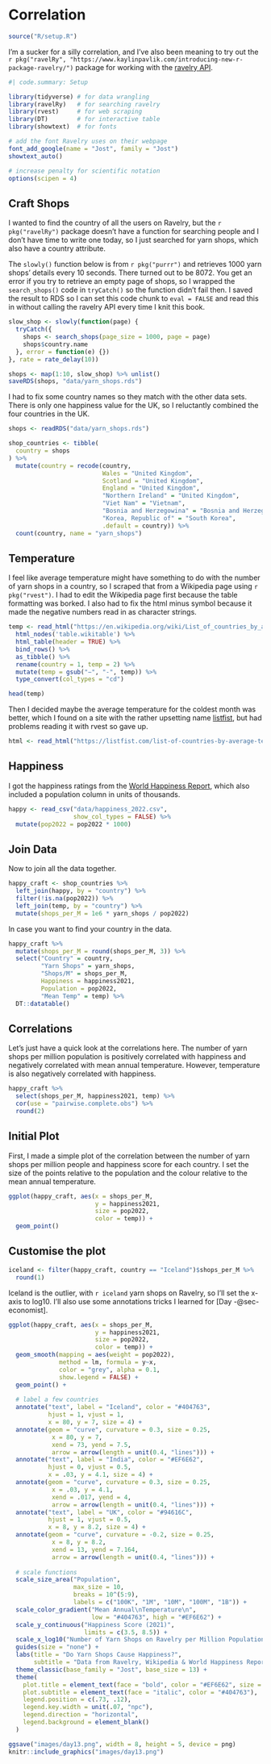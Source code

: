 # Correlation

```r
source("R/setup.R")
```

I'm a sucker for a silly correlation, and I've also been meaning to try out the `r pkg("ravelRy", "https://www.kaylinpavlik.com/introducing-new-r-package-ravelry/")` package for working with the [ravelry API](https://www.ravelry.com/groups/ravelry-api).

```r
#| code.summary: Setup

library(tidyverse) # for data wrangling
library(ravelRy)   # for searching ravelry 
library(rvest)     # for web scraping
library(DT)        # for interactive table
library(showtext)  # for fonts

# add the font Ravelry uses on their webpage
font_add_google(name = "Jost", family = "Jost")
showtext_auto()

# increase penalty for scientific notation
options(scipen = 4)
```

## Craft Shops

I wanted to find the country of all the users on Ravelry, but the `r pkg("ravelRy")` package doesn't have a function for searching people and I don't have time to write one today, so I just searched for yarn shops, which also have a country attribute.

The `slowly()` function below is from `r pkg("purrr")` and retrieves 1000 yarn shops' details every 10 seconds. There turned out to be 8072. You get an error if you try to retrieve an empty page of shops, so I wrapped the `search_shops()` code in `tryCatch()` so the function didn't fail then. I saved the result to RDS so I can set this code chunk to `eval = FALSE` and read this in without calling the ravelry API every time I knit this book.

```r
slow_shop <- slowly(function(page) { 
  tryCatch({
    shops <- search_shops(page_size = 1000, page = page) 
    shops$country.name
  }, error = function(e) {})
}, rate = rate_delay(10))

shops <- map(1:10, slow_shop) %>% unlist()
saveRDS(shops, "data/yarn_shops.rds")
```

I had to fix some country names so they match with the other data sets. There is only one happiness value for the UK, so I reluctantly combined the four countries in the UK.

```r
shops <- readRDS("data/yarn_shops.rds")

shop_countries <- tibble(
  country = shops
) %>%
  mutate(country = recode(country,
                          Wales = "United Kingdom", 
                          Scotland = "United Kingdom",
                          England = "United Kingdom",
                          "Northern Ireland" = "United Kingdom",
                          "Viet Nam" = "Vietnam",
                          "Bosnia and Herzegowina" = "Bosnia and Herzegovina",
                          "Korea, Republic of" = "South Korea",
                          .default = country)) %>%
  count(country, name = "yarn_shops")
```

## Temperature

I feel like average temperature might have something to do with the number of yarn shops in a country, so I scraped that from a Wikipedia page using `r pkg("rvest")`. I had to edit the Wikipedia page first because the table formatting was borked. I also had to fix the html minus symbol because it made the negative numbers read in as character strings.

```r
temp <- read_html("https://en.wikipedia.org/wiki/List_of_countries_by_average_yearly_temperature") %>%
  html_nodes('table.wikitable') %>%
  html_table(header = TRUE) %>%
  bind_rows() %>%
  as_tibble() %>%
  rename(country = 1, temp = 2) %>%
  mutate(temp = gsub("−", "-", temp)) %>%
  type_convert(col_types = "cd")

head(temp)
```

Then I decided maybe the average temperature for the coldest month was better, which I found on a site with the rather upsetting name [listfist](https://listfist.com/list-of-countries-by-average-temperature), but had problems reading it with rvest so gave up.

```r
html <- read_html("https://listfist.com/list-of-countries-by-average-temperature")
```



## Happiness

I got the happiness ratings from the [World Happiness Report](https://worldpopulationreview.com/country-rankings/happiest-countries-in-the-world), which also included a population column in units of thousands.

```r
happy <- read_csv("data/happiness_2022.csv",
                  show_col_types = FALSE) %>%
  mutate(pop2022 = pop2022 * 1000)
```


## Join Data

Now to join all the data together.

```r
happy_craft <- shop_countries %>%
  left_join(happy, by = "country") %>%
  filter(!is.na(pop2022)) %>%
  left_join(temp, by = "country") %>%
  mutate(shops_per_M = 1e6 * yarn_shops / pop2022)
```

In case you want to find your country in the data.

```r
happy_craft %>%
  mutate(shops_per_M = round(shops_per_M, 3)) %>%
  select("Country" = country, 
         "Yarn Shops" = yarn_shops, 
         "Shops/M" = shops_per_M,
         Happiness = happiness2021, 
         Population = pop2022, 
         "Mean Temp" = temp) %>%
  DT::datatable()
```

## Correlations

Let's just have a quick look at the correlations here. The number of yarn shops per million population is positively correlated with happiness and negatively correlated with mean annual temperature. However, temperature is also negatively correlated with happiness.

```r
happy_craft %>%
  select(shops_per_M, happiness2021, temp) %>%
  cor(use = "pairwise.complete.obs") %>%
  round(2)
```



## Initial Plot

First, I made a simple plot of the correlation between the number of yarn shops per million people and happiness score for each country. I set the size of the points relative to the population and the colour relative to the mean annual temperature.

```r
ggplot(happy_craft, aes(x = shops_per_M, 
                        y = happiness2021, 
                        size = pop2022,
                        color = temp)) +
  geom_point()
```

## Customise the plot

```r
iceland <- filter(happy_craft, country == "Iceland")$shops_per_M %>%
  round(1)
```


Iceland is the outlier, with `r iceland` yarn shops on Ravelry, so I'll set the x-axis to log10. I'll also use some annotations tricks I learned 
for [Day -@sec-economist].

```r
ggplot(happy_craft, aes(x = shops_per_M, 
                        y = happiness2021, 
                        size = pop2022,
                        color = temp)) +
  geom_smooth(mapping = aes(weight = pop2022),
              method = lm, formula = y~x, 
              color = "grey", alpha = 0.1,
              show.legend = FALSE) +
  geom_point() +
  
  # label a few countries
  annotate("text", label = "Iceland", color = "#404763", 
           hjust = 1, vjust = 1,
           x = 80, y = 7, size = 4) +
  annotate(geom = "curve", curvature = 0.3, size = 0.25,
            x = 80, y = 7, 
            xend = 73, yend = 7.5,
            arrow = arrow(length = unit(0.4, "lines"))) +
  annotate("text", label = "India", color = "#EF6E62", 
           hjust = 0, vjust = 0.5,
           x = .03, y = 4.1, size = 4) +
  annotate(geom = "curve", curvature = 0.3, size = 0.25,
            x = .03, y = 4.1, 
            xend = .017, yend = 4,
            arrow = arrow(length = unit(0.4, "lines"))) +
  annotate("text", label = "UK", color = "#94616C", 
           hjust = 1, vjust = 0.5,
           x = 8, y = 8.2, size = 4) +
  annotate(geom = "curve", curvature = -0.2, size = 0.25,
            x = 8, y = 8.2, 
            xend = 13, yend = 7.164,
            arrow = arrow(length = unit(0.4, "lines"))) +
  
  # scale functions
  scale_size_area("Population",
                  max_size = 10,
                  breaks = 10^(5:9),
                  labels = c("100K", "1M", "10M", "100M", "1B")) +
  scale_color_gradient("Mean Annual\nTemperature\n",
                       low = "#404763", high = "#EF6E62") +
  scale_y_continuous("Happiness Score (2021)",
                     limits = c(3.5, 8.5)) +
  scale_x_log10("Number of Yarn Shops on Ravelry per Million Population") +
  guides(size = "none") +
  labs(title = "Do Yarn Shops Cause Happiness?",
       subtitle = "Data from Ravelry, Wikipedia & World Happiness Report | Plot by @lisadebruine") +
  theme_classic(base_family = "Jost", base_size = 13) +
  theme(
    plot.title = element_text(face = "bold", color = "#EF6E62", size = 20),
    plot.subtitle = element_text(face = "italic", color = "#404763"),
    legend.position = c(.73, .12),
    legend.key.width = unit(.07, "npc"),
    legend.direction = "horizontal",
    legend.background = element_blank()
  )
```

```r
ggsave("images/day13.png", width = 8, height = 5, device = png)
knitr::include_graphics("images/day13.png")
```

